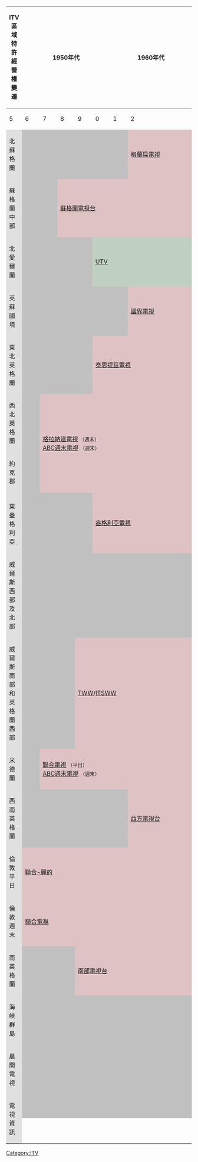 {| class="toccolours" cellspacing="1" cellpadding="1" width="100%" 
|- style="background-color:#E0E0E0;text-align:center;"
! rowspan="2" | ITV區域特許經營權變遷
| colspan="5" | 1950年代
| colspan="10" | 1960年代
| colspan="10" | 1970年代
| colspan="10" | 1980年代
| colspan="10" | 1990年代
| colspan="10" | 2000年代
| colspan="10" | 2010年代
|- style="text-align:center;background-color:#E0E0E0"
|5||6||7||8||9
|0||1||2||3||4||5||6||7||8||9
|0||1||2||3||4||5||6||7||8||9
|0||1||2||3||4||5||6||7||8||9
|0||1||2||3||4||5||6||7||8||9
|0||1||2||3||4||5||6||7||8||9
|0||1||2||3||4||5||6||7||8||9
|- 
| style="background-color:#E0E0E0;" | 北蘇格蘭
|colspan="6" style="background-color:#C0C0C0" |
|colspan="46" style="background-color:#DFC3C4" | [[格蘭扁電視]]
| colspan="14" rowspan="2" style="background-color:#C0D0C0" | [[蘇格蘭電視台|STV]]
|- 
| style="background-color:#E0E0E0;" | 蘇格蘭中部
|colspan="2" style="background-color:#C0C0C0" |
|colspan="50" style="background-color:#DFC3C4" | [[蘇格蘭電視台]]
|- 
| style="background-color:#E0E0E0;" | 北愛爾蘭
|colspan="4" style="background-color:#C0C0C0" | 
|colspan="61" style="background-color:#C0D0C0" | [[UTV電視台|UTV]]
|- 
| style="background-color:#E0E0E0;" | 英蘇國境
|colspan="6" style="background-color:#C0C0C0" | 
|colspan="41" style="background-color:#DFC3C4" | [[ITV國界|國界電視]]
| colspan="11" rowspan="13" style="background-color:#DFC3C4" | [[獨立電視台 (英國)|ITV1]]
| colspan="7" rowspan="14" style="background-color:#C0D0C0" | [[獨立電視台 (英國)|ITV]]
|- 
| style="background-color:#E0E0E0;" | 東北英格蘭
|colspan="4" style="background-color:#C0C0C0" | 
|colspan="43" style="background-color:#DFC3C4" | [[ITV泰恩提茲|泰恩提茲電視]]
|- 
| style="background-color:#E0E0E0;" | 西北英格蘭
|colspan="1" style="background-color:#C0C0C0" | 
| colspan="12" rowspan="2" style="background-color:#DFC3C4" | [[ITV格拉納達|格拉納達電視]] <small>（週末）</small><br />[[ABC週末電視]] <small>（週末）</small>
|colspan="34" style="background-color:#DFC3C4" | [[ITV格拉納達|格拉納達電視]]
|- 
| style="background-color:#E0E0E0;" | 約克郡
|colspan="1" style="background-color:#C0C0C0" | 
|colspan="34" style="background-color:#DFC3C4" | [[ITV約克郡|約克郡電視]]
|- 
| style="background-color:#E0E0E0;" | {{nowrap|東約克郡/林肯郡}}
|colspan="4" style="background-color:#C0C0C0" | 
| colspan="15" rowspan="2" style="background-color:#DFC3C4" | [[ITV盎格利亞|盎格利亞電視]]
|colspan="28" style="background-color:#DFC3C4" | [[ITV約克郡|約克郡電視]]
|- 
| style="background-color:#E0E0E0;" | 東盎格利亞
|colspan="4" style="background-color:#C0C0C0" | 
|colspan="28" style="background-color:#DFC3C4" | [[ITV盎格利亞|盎格利亞電視]]
|- 
| style="background-color:#E0E0E0;" | 威爾斯西部及北部
|colspan="7" style="background-color:#C0C0C0" |
|colspan="2" style="background-color:#DFC3C4" | [[威爾斯西部和北部電視|WWN]]
|colspan="4" style="background-color:#DFC3C4" | [[威爾斯和西部電視|TWW]]/[[威爾斯和西部獨立電視服務|ITSWW]]
| colspan="34" rowspan="2" style="background-color:#DFC3C4" | [[ITV威爾士和西部|HTV]]
|- 
| style="background-color:#E0E0E0;" | 威爾斯南部和英格蘭西部
|colspan="3" style="background-color:#C0C0C0" |
|colspan="10" style="background-color:#DFC3C4" | [[威爾斯和西部電視|TWW]]/[[威爾斯和西部獨立電視服務|ITSWW]]
|-
| width="3%" style="background-color:#E0E0E0" | 米德蘭
|colspan="1" style="background-color:#C0C0C0" |
|colspan="12" style="background-color:#DFC3C4" | [[聯合電視]] <small>（平日）</small><br />[[ABC週末電視]] <small>（週末）</small>
|colspan="14" style="background-color:#DFC3C4" | [[聯合電視]]
|colspan="20" style="background-color:#DFC3C4" | [[ITV中部|中部獨立電視]] （[[卡爾頓電視|卡爾頓]]）
|- 
| width="3%" style="background-color:#E0E0E0" | 西南英格蘭
|colspan="6" style="background-color:#C0C0C0" | 
|colspan="21" style="background-color:#DFC3C4" | [[西方電視台]]
|colspan="11" style="background-color:#DFC3C4" | [[西南電視台]]
|colspan="9" style="background-color:#DFC3C4" | [[西部電視台]] （[[卡爾頓電視|卡爾頓]]）
|- 
| style="background-color:#E0E0E0;" | 倫敦平日
|colspan="13" style="background-color:#DFC3C4" | [[聯合-麗的]]
|colspan="25" style="background-color:#DFC3C4" | [[泰晤士電視]]
|colspan="9" style="background-color:#DFC3C4" | [[卡爾頓電視]]
|-
| style="background-color:#E0E0E0;" | 倫敦週末
|colspan="13" style="background-color:#DFC3C4" | [[聯合電視]]
|colspan="34" style="background-color:#DFC3C4" | [[倫敦週末電視]]
|- 
| style="background-color:#E0E0E0;" | 南英格蘭
|colspan="3" style="background-color:#C0C0C0" | 
|colspan="24" style="background-color:#DFC3C4" | [[南部電視台]]
|colspan="11" style="background-color:#DFC3C4" | [[南方電視台 (英國)|南方電視台]]
|colspan="9" style="background-color:#DFC3C4" | [[ITV子午線|子午線廣播]]
|- 
| style="background-color:#E0E0E0;" | 海峽群島
|colspan="7" style="background-color:#C0C0C0" | 
|colspan="51" style="background-color:#DFC3C4" | [[ITV海峽電視|海峽電視]]
|- 
| style="background-color:#E0E0E0;" | 晨間電視
|colspan="28" style="background-color:#C0C0C0" | 
|colspan="10" style="background-color:#DFC3C4" | [[TV-am]]
|colspan="18" style="background-color:#DFC3C4" | [[GMTV]]
|colspan="9" style="background-color:#C0D0C0" | {{link-en|ITV早餐|ITV Breakfast}}
|- 
|rowspan="3" style="background-color:#E0E0E0" | 電視資訊
|colspan="23" style="background-color:#C0C0C0" | 
|colspan="15" style="background-color:#DFC3C4" | {{link-en|ORACLE (電視資訊)|ORACLE (teletext)|ORACLE}}
|colspan="18" style="background-color:#DFC3C4" | {{link-en|Teletext公司|Teletext Ltd.|ORACLE}}
|colspan="9" style="background-color:#C0C0C0" | 
|- 
|}<noinclude>[[Category:ITV]]</noinclude>